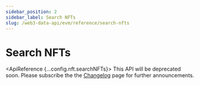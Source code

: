 ```yaml
---
sidebar_position: 2
sidebar_label: Search NFTs
slug: /web3-data-api/evm/reference/search-nfts
---
```



# Search NFTs

<ApiReference {...config.nft.searchNFTs}>
  <Admonition type="caution" title="DEPRECATED ENDPOINT">
    This API will be deprecated soon. Please subscribe the the
    [Changelog](/changelog) page for further announcements.
  </Admonition>
</ApiReference>
